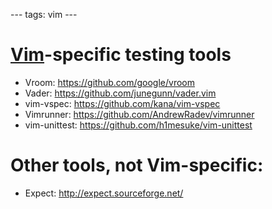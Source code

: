 ---
tags: vim
---
= [[Vim]]-specific testing tools =

* Vroom: https://github.com/google/vroom
* Vader: https://github.com/junegunn/vader.vim
* vim-vspec: https://github.com/kana/vim-vspec
* Vimrunner: https://github.com/AndrewRadev/vimrunner
* vim-unittest: https://github.com/h1mesuke/vim-unittest

= Other tools, not Vim-specific: =

* Expect: http://expect.sourceforge.net/
